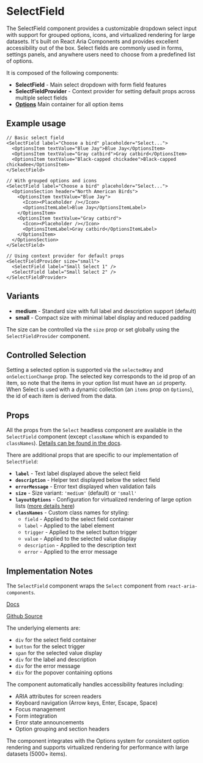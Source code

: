 

<Meta of={SelectFieldStories} />

# SelectField
The SelectField component provides a customizable dropdown select input with support for grouped options, icons, and virtualized rendering for large datasets. It's built on React Aria Components and provides excellent accessibility out of the box. Select fields are commonly used in forms, settings panels, and anywhere users need to choose from a predefined list of options.

It is composed of the following components:

- **SelectField** - Main select dropdown with form field features
- **SelectFieldProvider** - Context provider for setting default props across multiple select fields
- **[Options](?path=/docs/components-options--playground)** Main container for all option items

## Example usage
```tsx
// Basic select field
<SelectField label="Choose a bird" placeholder="Select...">
  <OptionsItem textValue="Blue Jay">Blue Jay</OptionsItem>
  <OptionsItem textValue="Gray catbird">Gray catbird</OptionsItem>
  <OptionsItem textValue="Black-capped chickadee">Black-capped chickadee</OptionsItem>
</SelectField>

// With grouped options and icons
<SelectField label="Choose a bird" placeholder="Select...">
  <OptionsSection header="North American Birds">
    <OptionsItem textValue="Blue Jay">
      <Icon><Placeholder /></Icon>
      <OptionsItemLabel>Blue Jay</OptionsItemLabel>
    </OptionsItem>
    <OptionsItem textValue="Gray catbird">
      <Icon><Placeholder /></Icon>
      <OptionsItemLabel>Gray catbird</OptionsItemLabel>
    </OptionsItem>
  </OptionsSection>
</SelectField>

// Using context provider for default props
<SelectFieldProvider size="small">
  <SelectField label="Small Select 1" />
  <SelectField label="Small Select 2" />
</SelectFieldProvider>
```

## Variants

* **medium** - Standard size with full label and description support (default)
* **small** - Compact size with minimal label display and reduced padding

The size can be controlled via the `size` prop or set globally using the `SelectFieldProvider` component.

<Canvas of={SelectFieldStories.Default} />

## Controlled Selection
Setting a selected option is supported via the `selectedKey` and `onSelectionChange` prop. The selected key corresponds to the id prop of an item, so note that the items in your option list must have an `id` property. When Select is used with a dynamic collection (an `items` prop on `Options`), the id of each item is derived from the data.
<Canvas of={SelectFieldStories.ControlledSelection} />

## Props
All the props from the `Select` headless component are available in the `SelectField` component (except `className` which is expanded to `classNames`). [Details can be found in the docs](https://react-spectrum.adobe.com/react-aria/Select.html#props).

There are additional props that are specific to our implementation of `SelectField`:
* **`label`** - Text label displayed above the select field
* **`description`** - Helper text displayed below the select field
* **`errorMessage`** - Error text displayed when validation fails
* **`size`** - Size variant: `'medium'` (default) or `'small'`
* **`layoutOptions`** - Configuration for virtualized rendering of large option lists ([more details here](https://react-spectrum.adobe.com/react-aria/Virtualizer.html#listlayout))
* **`classNames`** - Custom class names for styling:
  * `field` - Applied to the select field container
  * `label` - Applied to the label element
  * `trigger` - Applied to the select button trigger
  * `value` - Applied to the selected value display
  * `description` - Applied to the description text
  * `error` - Applied to the error message

## Implementation Notes
The `SelectField` component wraps the `Select` component from `react-aria-components`.

[Docs](https://react-spectrum.adobe.com/react-aria/Select.html)

[Github Source](https://github.com/gohypergiant/standard-toolkit/tree/main/design-toolkit/components/src/components/search-field)

The underlying elements are:
- `div` for the select field container
- `button` for the select trigger
- `span` for the selected value display
- `div` for the label and description
- `div` for the error message
- `div` for the popover containing options

The component automatically handles accessibility features including:
- ARIA attributes for screen readers
- Keyboard navigation (Arrow keys, Enter, Escape, Space)
- Focus management
- Form integration
- Error state announcements
- Option grouping and section headers

The component integrates with the Options system for consistent option rendering and supports virtualized rendering for performance with large datasets (5000+ items).
